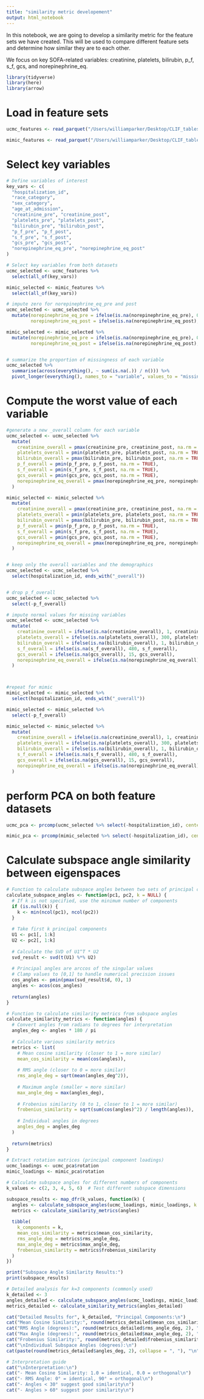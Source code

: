 ```yaml
---
title: "similarity metric developement"
output: html_notebook
---
```


In this notebook, we are going to develop a similarity metric for the feature sets we have created. This will be used to compare different feature sets and determine how similar they are to each other.

We focus on key SOFA-related variables: creatinine, platelets, bilirubin, p_f, s_f, gcs, and norepinephrine_eq.

```r
library(tidyverse)
library(here)
library(arrow)
```

# Load in feature sets
```r
ucmc_features <- read_parquet("/Users/williamparker/Desktop/CLIF_tables/sipa_feature_extract/sipa_features_ucmc.parquet")

mimic_features <- read_parquet("/Users/williamparker/Desktop/CLIF_tables/sipa_feature_extract/sipa_features_mimic.parquet")
```

# Select key variables
```r
# Define variables of interest
key_vars <- c(
  "hospitalization_id",
  "race_category", 
  "sex_category", 
  "age_at_admission",
  "creatinine_pre", "creatinine_post",
  "platelets_pre", "platelets_post", 
  "bilirubin_pre", "bilirubin_post",
  "p_f_pre", "p_f_post",
  "s_f_pre", "s_f_post", 
  "gcs_pre", "gcs_post",
  "norepinephrine_eq_pre", "norepinephrine_eq_post"
)

# Select key variables from both datasets
ucmc_selected <- ucmc_features %>% 
  select(all_of(key_vars))

mimic_selected <- mimic_features %>% 
  select(all_of(key_vars))
```

```r
# impute zero for norepinephrine_eq_pre and post
ucmc_selected <- ucmc_selected %>%
  mutate(norepinephrine_eq_pre = ifelse(is.na(norepinephrine_eq_pre), 0, norepinephrine_eq_pre),
         norepinephrine_eq_post = ifelse(is.na(norepinephrine_eq_post), 0, norepinephrine_eq_post))

mimic_selected <- mimic_selected %>%
  mutate(norepinephrine_eq_pre = ifelse(is.na(norepinephrine_eq_pre), 0, norepinephrine_eq_pre),
         norepinephrine_eq_post = ifelse(is.na(norepinephrine_eq_post), 0, norepinephrine_eq_post))


# summarize the proportion of missingness of each variable
ucmc_selected %>%
  summarise(across(everything(), ~ sum(is.na(.)) / n())) %>%
  pivot_longer(everything(), names_to = "variable", values_to = "missing_proportion")
```
# Compute the worst value of each variable
```r
#generate a new _overall column for each variable
ucmc_selected <- ucmc_selected %>%
  mutate(
    creatinine_overall = pmax(creatinine_pre, creatinine_post, na.rm = TRUE),
    platelets_overall = pmin(platelets_pre, platelets_post, na.rm = TRUE),
    bilirubin_overall = pmax(bilirubin_pre, bilirubin_post, na.rm = TRUE),
    p_f_overall = pmin(p_f_pre, p_f_post, na.rm = TRUE),
    s_f_overall = pmin(s_f_pre, s_f_post, na.rm = TRUE),
    gcs_overall = pmin(gcs_pre, gcs_post, na.rm = TRUE),
    norepinephrine_eq_overall = pmax(norepinephrine_eq_pre, norepinephrine_eq_post, na.rm = TRUE)
  )

mimic_selected <- mimic_selected %>%
  mutate(
    creatinine_overall = pmax(creatinine_pre, creatinine_post, na.rm = TRUE),
    platelets_overall = pmin(platelets_pre, platelets_post, na.rm = TRUE),
    bilirubin_overall = pmax(bilirubin_pre, bilirubin_post, na.rm = TRUE),
    p_f_overall = pmin(p_f_pre, p_f_post, na.rm = TRUE),
    s_f_overall = pmin(s_f_pre, s_f_post, na.rm = TRUE),
    gcs_overall = pmin(gcs_pre, gcs_post, na.rm = TRUE),
    norepinephrine_eq_overall = pmax(norepinephrine_eq_pre, norepinephrine_eq_post, na.rm = TRUE)
  )


# keep only the overall variables and the demographics
ucmc_selected <- ucmc_selected %>%
  select(hospitalization_id, ends_with("_overall"))


# drop p_f_overall
ucmc_selected <- ucmc_selected %>%
  select(-p_f_overall)

# impute normal values for missing variables
ucmc_selected <- ucmc_selected %>%
  mutate(
    creatinine_overall = ifelse(is.na(creatinine_overall), 1, creatinine_overall),
    platelets_overall = ifelse(is.na(platelets_overall), 300, platelets_overall),
    bilirubin_overall = ifelse(is.na(bilirubin_overall), 1, bilirubin_overall),
    s_f_overall = ifelse(is.na(s_f_overall), 480, s_f_overall),
    gcs_overall = ifelse(is.na(gcs_overall), 15, gcs_overall),
    norepinephrine_eq_overall = ifelse(is.na(norepinephrine_eq_overall), 0, norepinephrine_eq_overall)
  )



#repeat for mimic
mimic_selected <- mimic_selected %>%
  select(hospitalization_id, ends_with("_overall"))

mimic_selected <- mimic_selected %>%
  select(-p_f_overall)

mimic_selected <- mimic_selected %>%
  mutate(
    creatinine_overall = ifelse(is.na(creatinine_overall), 1, creatinine_overall),
    platelets_overall = ifelse(is.na(platelets_overall), 300, platelets_overall),
    bilirubin_overall = ifelse(is.na(bilirubin_overall), 1, bilirubin_overall),
    s_f_overall = ifelse(is.na(s_f_overall), 480, s_f_overall),
    gcs_overall = ifelse(is.na(gcs_overall), 15, gcs_overall),
    norepinephrine_eq_overall = ifelse(is.na(norepinephrine_eq_overall), 0, norepinephrine_eq_overall)
  )


```

# perform PCA on both feature datasets
```r
ucmc_pca <- prcomp(ucmc_selected %>% select(-hospitalization_id), center = TRUE, scale. = TRUE)

mimic_pca <- prcomp(mimic_selected %>% select(-hospitalization_id), center = TRUE, scale. = TRUE)
```

# Calculate subspace angle similarity between eigenspaces
```r
# Function to calculate subspace angles between two sets of principal components
calculate_subspace_angles <- function(pc1, pc2, k = NULL) {
  # If k is not specified, use the minimum number of components
  if (is.null(k)) {
    k <- min(ncol(pc1), ncol(pc2))
  }
  
  # Take first k principal components
  U1 <- pc1[, 1:k]
  U2 <- pc2[, 1:k]
  
  # Calculate the SVD of U1^T * U2
  svd_result <- svd(t(U1) %*% U2)
  
  # Principal angles are arccos of the singular values
  # Clamp values to [0,1] to handle numerical precision issues
  cos_angles <- pmin(pmax(svd_result$d, 0), 1)
  angles <- acos(cos_angles)
  
  return(angles)
}

# Function to calculate similarity metrics from subspace angles
calculate_similarity_metrics <- function(angles) {
  # Convert angles from radians to degrees for interpretation
  angles_deg <- angles * 180 / pi
  
  # Calculate various similarity metrics
  metrics <- list(
    # Mean cosine similarity (closer to 1 = more similar)
    mean_cos_similarity = mean(cos(angles)),
    
    # RMS angle (closer to 0 = more similar)
    rms_angle_deg = sqrt(mean(angles_deg^2)),
    
    # Maximum angle (smaller = more similar)
    max_angle_deg = max(angles_deg),
    
    # Frobenius similarity (0 to 1, closer to 1 = more similar) 
    frobenius_similarity = sqrt(sum(cos(angles)^2) / length(angles)),
    
    # Individual angles in degrees
    angles_deg = angles_deg
  )
  
  return(metrics)
}

# Extract rotation matrices (principal component loadings)
ucmc_loadings <- ucmc_pca$rotation
mimic_loadings <- mimic_pca$rotation

# Calculate subspace angles for different numbers of components
k_values <- c(2, 3, 4, 5, 6)  # Test different subspace dimensions

subspace_results <- map_dfr(k_values, function(k) {
  angles <- calculate_subspace_angles(ucmc_loadings, mimic_loadings, k = k)
  metrics <- calculate_similarity_metrics(angles)
  
  tibble(
    k_components = k,
    mean_cos_similarity = metrics$mean_cos_similarity,
    rms_angle_deg = metrics$rms_angle_deg,
    max_angle_deg = metrics$max_angle_deg,
    frobenius_similarity = metrics$frobenius_similarity
  )
})

print("Subspace Angle Similarity Results:")
print(subspace_results)
```

```r
# Detailed analysis for k=3 components (commonly used)
k_detailed <- 3
angles_detailed <- calculate_subspace_angles(ucmc_loadings, mimic_loadings, k = k_detailed)
metrics_detailed <- calculate_similarity_metrics(angles_detailed)

cat("Detailed Results for", k_detailed, "Principal Components:\n")
cat("Mean Cosine Similarity:", round(metrics_detailed$mean_cos_similarity, 4), "\n")
cat("RMS Angle (degrees):", round(metrics_detailed$rms_angle_deg, 2), "\n")
cat("Max Angle (degrees):", round(metrics_detailed$max_angle_deg, 2), "\n")
cat("Frobenius Similarity:", round(metrics_detailed$frobenius_similarity, 4), "\n")
cat("\nIndividual Subspace Angles (degrees):\n")
cat(paste(round(metrics_detailed$angles_deg, 2), collapse = ", "), "\n")

# Interpretation guide
cat("\nInterpretation:\n")
cat("- Mean Cosine Similarity: 1.0 = identical, 0.0 = orthogonal\n")
cat("- RMS Angle: 0° = identical, 90° = orthogonal\n")
cat("- Angles < 30° suggest good similarity\n")
cat("- Angles > 60° suggest poor similarity\n")
```

